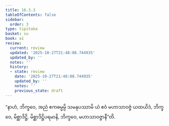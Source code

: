```yaml
---
title: 16.3.3
tableOfContents: false
sidebar:
  order: 3
type: tipitaka
basket: su
book: a1
review:
  current: review
  updated: '2025-10-27T21:48:08.744935'
  updated_by: ''
  notes: ''
  history:
  - state: review
    date: '2025-10-27T21:48:08.744935'
    updated_by: ''
    notes: ''
    previous_state: draft
---
```



<ReviewStatus review={frontmatter.review} showDetails={true} />

<HypothesisAnnotation frontmatter={frontmatter} />

<DynamicBreadcrumb />

<Division number="310" book="a1" e="ch" v="15" p="35">

<Paragraph number="399" book="a1">
“နာဟံ, ဘိက္ခဝေ, အညံ ဧကဓမ္မမ္ပိ သမနုပဿာမိ ယံ ဧဝံ မဟာသာဝဇ္ဇံ ယထယိဒံ, ဘိက္ခဝေ, မိစ္ဆာဒိဋ္ဌိ. မိစ္ဆာဒိဋ္ဌိပရမာနိ, ဘိက္ခဝေ, မဟာသာဝဇ္ဇာနီ”တိ.
</Paragraph>
</Division>